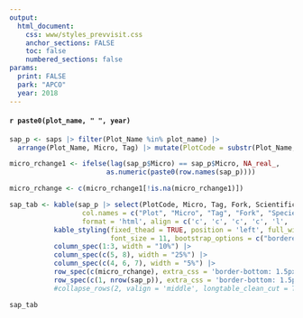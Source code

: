 ```yaml
---
output: 
  html_document:
    css: www/styles_prevvisit.css
    anchor_sections: FALSE
    toc: false
    numbered_sections: false
params: 
  print: FALSE
  park: "APCO"
  year: 2018
---
```


#### `r paste0(plot_name, " ", year)` 

```r


sap_p <- saps |> filter(Plot_Name %in% plot_name) |> 
  arrange(Plot_Name, Micro, Tag) |> mutate(PlotCode = substr(Plot_Name, 6, 8))

micro_rchange1 <- ifelse(lag(sap_p$Micro) == sap_p$Micro, NA_real_, 
                        as.numeric(paste0(row.names(sap_p)))) 

micro_rchange <- c(micro_rchange1[!is.na(micro_rchange1)])

sap_tab <- kable(sap_p |> select(PlotCode, Micro, Tag, Fork, ScientificName, DBHcm, Status, SaplingNote),
                  col.names = c("Plot", "Micro", "Tag", "Fork", "Species", "DBH", "Status", "Notes"),
                  format = 'html', align = c('c', 'c', 'c', 'c', 'l', 'c', 'c', 'l')) |> 
           kable_styling(fixed_thead = TRUE, position = 'left', full_width = TRUE, 
                         font_size = 11, bootstrap_options = c("bordered")) |>
           column_spec(1:3, width = "10%") |> 
           column_spec(c(5, 8), width = "25%") |> 
           column_spec(c(4, 6, 7), width = "5%") |>
           row_spec(c(micro_rchange), extra_css = 'border-bottom: 1.5px solid #000000') |> 
           row_spec(c(1, nrow(sap_p)), extra_css = 'border-bottom: 1.5px solid #000000')
           #collapse_rows(2, valign = 'middle', longtable_clean_cut = TRUE) 
```

```r
sap_tab
```

